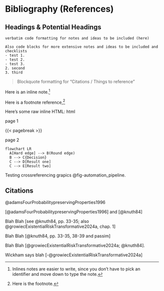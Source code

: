 # Bibliography (References) {.unnumbered}

## Headings & Potential Headings {#sec-heading}



<!-- Comments for comments -->

<!-- [ ] ToDos for things to do / tasks / reminders (allows "jump to with Taks Tree extension") -->



`verbatim code formatting for notes and ideas to be included (here)`

```
Also code blocks for more extensive notes and ideas to be included and checklists
- test 1. 
- test 2. 
- test 3.
2. second
3. third

```

> Blockquote formatting for "Citations / Things to reference"




Here is an inline note.^[Inlines notes are easier to write,
since you don't have to pick an identifier and move down to
type the note.]


Here is a footnote reference,[^1] 

[^1]: Here is the footnote.




```{=latex}
\renewcommand*{\labelitemi}{\textgreater}
```


Here's some raw inline HTML: `<a>html</a>`{=html}


page 1

{{< pagebreak >}}

page 2


```mermaid
flowchart LR
  A[Hard edge] --> B(Round edge)
  B --> C{Decision}
  C --> D[Result one]
  C --> E[Result two]
```

Testing crossreferencing grapics @fig-automation_pipeline.





## Citations {#sec-citations .unnumbered .unlisted}



@adamsFourProbabilitypreservingProperties1996 <!-- preferred because it works with both html, latex and pdf -->

[@adamsFourProbabilitypreservingProperties1996] and [@knuth84]


Blah Blah [see @knuth84, pp. 33-35; also @growiecExistentialRiskTransformative2024a, chap. 1]

Blah Blah [@knuth84, pp. 33-35, 38-39 and passim]

Blah Blah [@growiecExistentialRiskTransformative2024a; @knuth84].

Wickham says blah [-@growiecExistentialRiskTransformative2024a]


::: {#refs}
:::


<!-- If you want to include items in the bibliography without actually citing them in the body text, you can define a dummy nocite metadata field and put the citations there:
---
nocite: |
  @item1, @item2
---

@item3
 -->